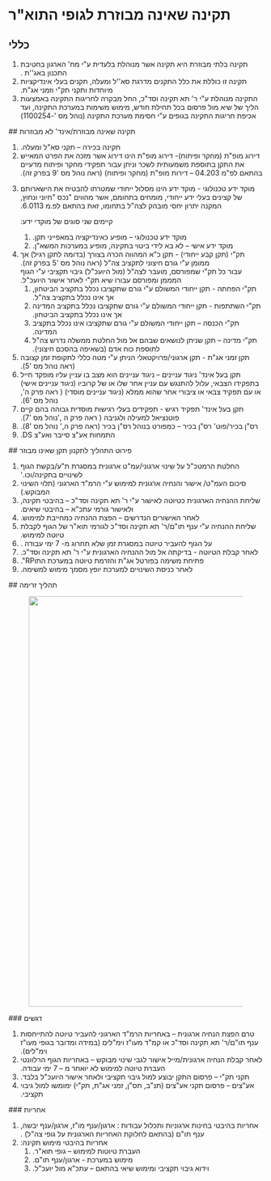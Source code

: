 # תקינה שאינה מבוזרת לגופי התוא"ר 
 
 ## כללי 
<ol><li><span lang="he" dir="rtl">תקינה בלתי מבוזרת היא תקינה אשר מנוהלת בלעדית ע"י מח' הארגון בחטיבת התכנון באג''ת .</span></li><li><span lang="he" dir="rtl">תקינה זו כוללת את כלל התקנים מדרגת סא''ל ומעלה, תקנים בעלי אינדיקציות מיוחדות ותקני תק"י וזמני אג"ת.</span></li><li><span lang="he" dir="rtl">התקינה מנוהלת ע"י ר' תא תקינה וסד"כ, החל מבקרה לחריגות התקינה באמצעות הליך של שיא מול פרסום בכל תחילת חודש, מימוש משימות במערכת התקינה, ועד אכיפת חריגות התקינה בגופים ע"י חסימת מערכת התקינה (נוהל מס '-1100254)</span></li></ol> 
 ## תקינה שאינה מבוזרת/אינד' לא מבוזרות 
<ol><li><span lang="he" dir="rtl">תקינה בכירה – תקני סא"ל ומעלה.</span></li><li><span lang="he" dir="rtl">דירוג מופ"ת (מחקר ופיתוח)- דירוג מופ"ת הינו דירוג אשר מזכה את הפרט המאייש את התקן בתוספת משמעותית לשכר וניתן עבור תפקידי מחקר ופיתוח מדעיים בהתאם לפ"מ 04.203 – דירות מופ"ת (מחקר ופיתוח) (ראה נוהל מס '9 בפרק זה).</span></li><li><p><span lang="he" dir="rtl">מוקד ידע טכנולוגי - מוקד ידע הינו מסלול ייחודי שמטרתו להבטיח את הישארותם של קצינים בעלי ידע ייחודי, מומחים בתחומם, אשר מהווים "נכס "חיוני ונחוץ, המקנה יתרון יחסי מובהק לצה"ל בתחומו, זאת בהתאם לפ.מ 6.0113.</span></p><p><span lang="he" dir="rtl">קיימים שני סוגים של מוקדי ידע:</span></p><ol><li><span lang="he" dir="rtl">מוקד ידע טכנולוגי – מופיע כאינדיקציה במאפייני תקן.</span></li><li><span lang="he" dir="rtl">מוקד ידע אישי – לא בא לידי ביטוי בתקינה, מופיע במערכות המשא"ן.</span></li></ol></li><li><span lang="he" dir="rtl">תק"י (תקן קבע ייחודי) - תקן כ"א המהווה הכרה בצורך (בדומה לתקן רגיל) אך ממומן ע"י גורם חיצוני לתקציב צה"ל (ראה נוהל מס '5 בפרק זה).</span><br /><span lang="he" dir="rtl">עבור כל תק"י שמפורסם, מועבר לצה"ל (מול היועכ"ל) גיבוי תקציבי ע"י הגוף המממן ומפורסם עבורו שיא תק"י לאחר אישור היועכ"ל.</span><ol><li><span lang="he" dir="rtl">תק"י הפחתה - תקן ייחודי המשולם ע"י גורם שתקציבו נכלל בתקציב הביטחון, אך אינו נכלל בתקציב צה"ל.</span></li><li><span lang="he" dir="rtl">תק"י השתתפות - תקן ייחודי המשולם ע"י גורם שתקציבו נכלל בתקציב המדינה אך אינו נכלל בתקציב הביטחון.</span></li><li><span lang="he" dir="rtl">תק"י הכנסה – תקן ייחודי המשולם ע"י גורם שתקציבו אינו נכלל בתקציב המדינה.</span></li><li><span lang="he" dir="rtl">תק"י מדינה – תקן שניתן לנושאים שבהם אל מול החלטת ממשלה נדרש צה"ל לתוספת כוח אדם (בשאיפה בהסכם חיצוני).</span></li></ol></li><li><span lang="he" dir="rtl">תקן זמני אג"ת - תקן ארגוני/פרויקטאלי הניתן ע"י מטה כללי לתקופת זמן קצובה (ראה נוהל מס '5).</span></li><li><span lang="he" dir="rtl">תקן בעל אינד' ניגוד עניינים – ניגוד עניינים הוא מצב בו עניין עליו מופקד חייל בתפקידו הצבאי, עלול להתנגש עם עניין אחר שלו או של קרוביו (ניגוד עניינים אישי) או עם תפקיד צבאי או ציבורי אחר שהוא ממלא (ניגוד עניינים מוסדי) ( ראה פרק ה', נוהל מס '6).</span></li><li><span lang="he" dir="rtl">תקן בעל אינד' תפקיד רגיש - תפקידים בעלי רגישות מוסדית גבוהה בהם קיים פוטנציאל למעילה ולגניבה ( ראה פרק ה ,'נוהל מס '7).</span></li><li><span lang="he" dir="rtl">רס"ן בכיר/פוט' רס"ן בכיר – כמפורט בנוהל רס"ן בכיר (ראה פרק ה,' נוהל מס '8).</span></li><li><span lang="he" dir="rtl">התמחות אע"צ סייבר ואע"צ DS.</span></li></ol> 
 ## פירוט התהליך לתקנון תקן שאינו מבוזר 
<ol><li><span lang="he" dir="rtl">החלטת הרמטכ"ל על שינוי ארגוני/עמ"ט ארגונית במסגרת ת"ע/בקשת הגוף לשינויים בתקינה/וכו.'</span></li><li><span lang="he" dir="rtl">סיכום העמ"ט/ אישור והנחיה ארגונית למימוש ע"י הרמ"ד הארגוני (תלוי השינוי המבוקש.)</span></li><li><span lang="he" dir="rtl">שליחת ההנחיה הארגונית כטיוטה לאישור ע"י ר' תא תקינה וסד"כ – בהיבטי תקינה, ולאישור גורמי עתכ"א – בהיבטי שיאים.</span></li><li><span lang="he" dir="rtl">לאחר האישורים הנדרשים – הפצת ההנחיה כמחייבת למימוש.</span></li><li><span lang="he" dir="rtl">שליחת ההנחיה ע"י ענף תו"ם/ר' תא תקינה וסד"כ לגורמי תוא"ר של הגוף לקבלת טיוטה למימוש.</span></li><li><span lang="he" dir="rtl">על הגוף להעביר טיוטה במסגרת זמן שלא תחרוג מ- 7 ימי עבודה .</span></li><li><span lang="he" dir="rtl">לאחר קבלת הטיוטה - בדיקתה אל מול ההנחיה הארגונית ע"י ר' תא תקינה וסד"כ.</span></li><li><span lang="he" dir="rtl">פתיחת משימה בפורטל אג"ת והזרמת טיוטה במערכת התוRP".</span></li><li><span lang="he" dir="rtl">לאחר כניסת השינויים למערכת יופץ מסמך מימוש למשימה.</span></li></ol> 
 ## תהליך זרימה 
<figure className="image"><img style={{aspectRatio: "505/812"}} src="https://jyz8p1uw8qavvlz5.public.blob.vercel-storage.com//images/1717654031874-image-7tmj6TwLwmAHAad964xcEvS5OkqnaE.png" width="505" height="812" /></figure> 
 ### דגשים 
<ol style={{listStyleType: "decimal"}}><li><span lang="he" dir="rtl">טרם הפצת הנחיה ארגונית – באחריות הרמ"ד הארגוני להעביר טיוטה להתייחסות ענף תו"ם/ר' תא תקינה וסד"כ או קמ"ד מעו"ז וימ"לים (במידה ומדובר בגופי מעו"ז וימ"לים).</span></li><li><span lang="he" dir="rtl">לאחר קבלת הנחיה ארגונית/מייל אישור לגבי שינוי מבוקש – באחריות הגוף הרלוונטי העברת טיוטה למימוש לא יואחר מ – 7 ימי עבודה.</span></li><li><span lang="he" dir="rtl">תקני תק"י – פרסום התקן יבוצע למול גיבוי תקציבי ולאחר אישור היועכ"ל בלבד.</span></li><li><span lang="he" dir="rtl">אע"צים – פרסום תקני אע"צים (תנ"ב, תס"ן, זמני אג"ת, תק"י) ימומשו למול גיבוי תקציבי.</span></li></ol> 
 ### אחריות 
<ol><li><span lang="he" dir="rtl">אחריות בהיבטי בחינות ארגוניות ותכלול עבודות : ארגון/ענף מו"ז, ארגון/ענף יבשה, ענף תו"ם (בהתאם לחלוקת האחריות הארגונית על גופי צה"ל) .</span></li><li><span lang="he" dir="rtl">אחריות בהיבטי מימוש תקינה:</span><ol><li><span lang="he" dir="rtl">העברת טיוטות למימוש – גופי תוא"ר.</span></li><li><span lang="he" dir="rtl">מימוש במערכת - ארגון/ענף תו"ם.</span></li><li><span lang="he" dir="rtl">וידוא גיבוי תקציבי ומימוש שיאי בהתאם – עתכ"א מול יועכ"ל.</span></li></ol></li></ol>